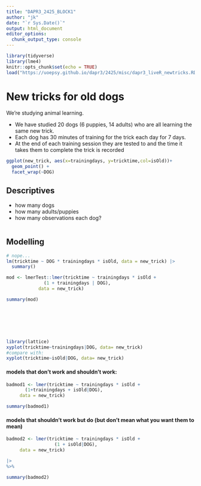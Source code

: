 ```yaml
---
title: "DAPR3_2425_BLOCK1"
author: "jk"
date: "`r Sys.Date()`"
output: html_document
editor_options: 
  chunk_output_type: console
---
```


```r
library(tidyverse)
library(lme4)
knitr::opts_chunk$set(echo = TRUE)
load("https://uoepsy.github.io/dapr3/2425/misc/dapr3_liveR_newtricks.RData")
```

# New tricks for old dogs

We're studying animal learning. 

- We have studied 20 dogs (6 puppies, 14 adults) who are all learning the same new trick.  
- Each dog has 30 minutes of training for the trick each day for 7 days. 
- At the end of each training session they are tested to and the time it takes them to complete the trick is recorded

```r
ggplot(new_trick, aes(x=trainingdays, y=tricktime,col=isOld))+
  geom_point() +
  facet_wrap(~DOG)
```

## Descriptives

- how many dogs
- how many adults/puppies
- how many observations each dog?

```r

```


## Modelling


```r
# nope... 
lm(tricktime ~ DOG * trainingdays * isOld, data = new_trick) |>
  summary()
```

```r
mod <- lmerTest::lmer(tricktime ~ trainingdays * isOld + 
              (1 + trainingdays | DOG),
            data = new_trick)

summary(mod)







library(lattice)
xyplot(tricktime~trainingdays|DOG, data= new_trick)
#compare with:
xyplot(tricktime~isOld|DOG, data= new_trick)
```







#### models that don't work and shouldn't work: 

```r
badmod1 <- lmer(tricktime ~ trainingdays * isOld + 
       (1+trainingdays + isOld|DOG), 
     data = new_trick)

summary(badmod1)
```

#### models that shouldn't work but do (but don't mean what you want them to mean)

```r
badmod2 <- lmer(tricktime ~ trainingdays * isOld + 
                  (1 + isOld|DOG), 
     data = new_trick)

|>
%>%

summary(badmod2)
```

